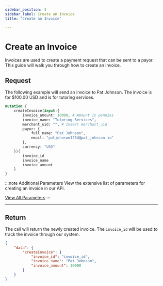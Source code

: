 ```yaml
---
sidebar_position: 1
sidebar_label: Create an Invoice
title: "Create an Invoice"

---
```



# Create an Invoice
Invoices are used to create a payment request that can be sent to a payor. This guide will walk you through how to create an invoice.

## Request
The following example will send an invoice to Pat Johnson. The invoice is for $100.00 USD and is for tutoring services. 

```graphql title="GraphQL"
mutation {
    createInvoice(input:{
        invoice_amount: 10000, # Amount in pennies
        invoice_name: "Tutoring Services", 
        merchant_uid: "", # Insert merchant_uid
        payor: {
            full_name: "Pat Johnson",
            email: "patjohnson1234@pat_johnson.io"
        },
        currency: "USD"
    }){
        invoice_id
        invoice_name
        invoice_amount
    }
}

```

:::note  Additional Parameters
View the extensive list of parameters for creating an invoice in our API.

<a href= "../../api/invoice#create-an-invoice" class="button button--primary button--md">View All Parameters</a>
:::

***

## Return
The call will return the newly created invoice. The `invoice_id` will be used to track the invoice through our system.

```JSON title="JSON"
{
    "data": {
        "createInvoice": {
            "invoice_id": "invoice_id",
            "invoice_name": "Pat Johnson",
            "invoice_amount": 10000
        }
    }
}
```